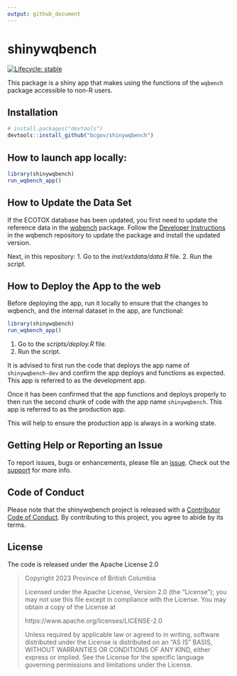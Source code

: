 ```yaml
---
output: github_document
---
```


# shinywqbench

<!-- badges: start -->
[![Lifecycle: stable](https://img.shields.io/badge/lifecycle-stable-brightgreen.svg)](https://lifecycle.r-lib.org/articles/stages.html#stable)
<!-- badges: end -->

This package is a shiny app that makes using the functions of the `wqbench` package accessible to non-R users.

## Installation

```r
# install.packages("devtools")
devtools::install_github("bcgov/shinywqbench")
```

## How to launch app locally:

```r
library(shinywqbench)
run_wqbench_app()
```

## How to Update the Data Set

If the ECOTOX database has been updated, you first need to update the reference
data in the [wqbench](https://github.com/bcgov/wqbench) package. Follow the
[Developer Instructions](https://bcgov.github.io/wqbench/articles/Developer-instructions.html)
in the wqbench repository to update the package and install the updated version.

Next, in this repository:
1. Go to the *inst/extdata/data.R* file.
2. Run the script.

## How to Deploy the App to the web

Before deploying the app, run it locally to ensure that the changes to wqbench,
and the internal dataset in the app, are functional:

```r
library(shinywqbench)
run_wqbench_app()
```

1. Go to the *scripts/deploy.R* file.
2. Run the script.

It is advised to first run the code that deploys the app name of `shinywqbench-dev` and confirm the app deploys and functions as expected.
This app is referred to as the development app.

Once it has been confirmed that the app functions and deploys properly to then run the second chunk of code with the app name `shinywqbench`.
This app is referred to as the production app.

This will help to ensure the production app is always in a working state.

## Getting Help or Reporting an Issue

To report issues, bugs or enhancements, please file an [issue](https://github.com/bcgov/wqbench/issues).
Check out the [support](https://github.com/bcgov/wqbench/blob/main/.github/SUPPORT.md) for more info.

## Code of Conduct

Please note that the shinywqbench project is released with a [Contributor Code of Conduct](https://github.com/bcgov/shinywqbench/CODE_OF_CONDUCT.md).
By contributing to this project, you agree to abide by its terms.

## License

The code is released under the Apache License 2.0

> Copyright 2023 Province of British Columbia
>
> Licensed under the Apache License, Version 2.0 (the "License");
> you may not use this file except in compliance with the License.
> You may obtain a copy of the License at
>
> https://www.apache.org/licenses/LICENSE-2.0
>
> Unless required by applicable law or agreed to in writing, software
> distributed under the License is distributed on an "AS IS" BASIS,
> WITHOUT WARRANTIES OR CONDITIONS OF ANY KIND, either express or implied.
> See the License for the specific language governing permissions and
> limitations under the License.

